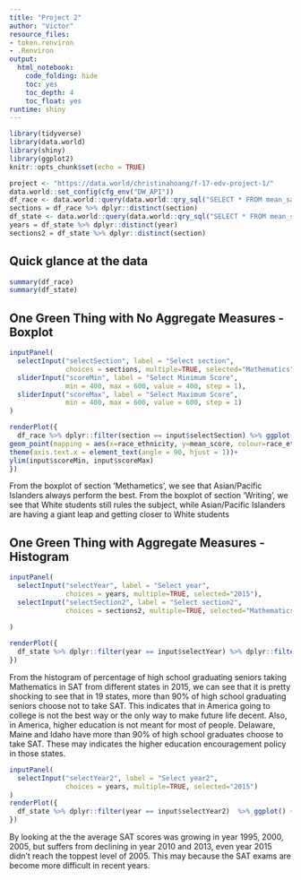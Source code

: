 ```yaml
---
title: "Project 2"
author: "Victor"
resource_files:
- token.renviron
- .Renviron
output:
  html_notebook:
    code_folding: hide
    toc: yes
    toc_depth: 4
    toc_float: yes
runtime: shiny
---
```

```r

library(tidyverse)
library(data.world)
library(shiny)
library(ggplot2)
knitr::opts_chunk$set(echo = TRUE)
```
  
```r
project <- "https://data.world/christinahoang/f-17-edv-project-1/"
data.world::set_config(cfg_env("DW_API"))
df_race <- data.world::query(data.world::qry_sql("SELECT * FROM mean_sat_score_by_race"), dataset = project)
sections = df_race %>% dplyr::distinct(section)
df_state <- data.world::query(data.world::qry_sql("SELECT * FROM mean_sat_score_by_state"), dataset = project)
years = df_state %>% dplyr::distinct(year)
sections2 = df_state %>% dplyr::distinct(section)
```
## **Quick glance at the data**
```r
summary(df_race)
summary(df_state)
```
## **One Green Thing with No Aggregate Measures - Boxplot**
```r
inputPanel(
  selectInput("selectSection", label = "Select section",
              choices = sections, multiple=TRUE, selected="Mathematics"),
  sliderInput("scoreMin", label = "Select Minimum Score",
              min = 400, max = 600, value = 400, step = 1),
  sliderInput("scoreMax", label = "Select Maximum Score",
              min = 400, max = 600, value = 600, step = 1)
)

renderPlot({
  df_race %>% dplyr::filter(section == input$selectSection) %>% ggplot() + geom_boxplot(mapping = aes(x=race_ethnicity, y=mean_score, colour=race_ethnicity)) +
geom_point(mapping = aes(x=race_ethnicity, y=mean_score, colour=race_ethnicity))+
theme(axis.text.x = element_text(angle = 90, hjust = 1))+
ylim(input$scoreMin, input$scoreMax)
})
```
From the boxplot of section 'Methametics', we see that Asian/Pacific Islanders always perform the best. From the boxplot of section 'Writing', we see that White students still rules the subject, while Asian/Pacific Islanders are having a giant leap and getting closer to White students

## **One Green Thing with Aggregate Measures - Histogram**
```r
inputPanel(
  selectInput("selectYear", label = "Select year",
              choices = years, multiple=TRUE, selected="2015"),
  selectInput("selectSection2", label = "Select section2",
              choices = sections2, multiple=TRUE, selected="Mathematics")
  
)

renderPlot({
  df_state %>% dplyr::filter(year == input$selectYear) %>% dplyr::filter(section == input$selectSection2) %>% ggplot() + geom_histogram(mapping = aes(x=percent_taking),binwidth = 10,fill='blue',color='black') 
})
```
From the histogram of percentage of high school graduating seniors taking Mathematics in SAT from different states in 2015, we can see that it is pretty shocking to see that in 19 states, more than 90% of high school graduating seniors choose not to take SAT. This indicates that in America going to college is not the best way or the only way to make future life decent. Also, in America, higher education is not meant for most of people. Delaware, Maine and Idaho have more than 90% of high school graduates choose to take SAT. These may indicates the higher education encouragement policy in those states.
```r
inputPanel(
  selectInput("selectYear2", label = "Select year2",
              choices = years, multiple=TRUE, selected="2015")
)
renderPlot({
  df_state %>% dplyr::filter(year == input$selectYear2)  %>% ggplot() + geom_histogram(mapping = aes(x=mean_score),binwidth = 10,fill='blue',color='black') 
})

```
By looking at the the average SAT scores was growing in year 1995, 2000, 2005, but suffers from declining in year 2010 and 2013, even year 2015 didn't reach the toppest level of 2005. This may because the SAT exams are become more difficult in recent years.